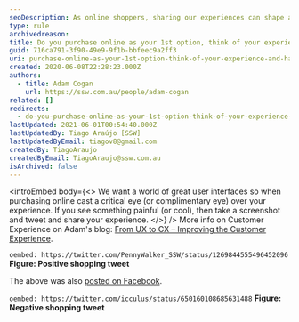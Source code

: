 ```yaml
---
seoDescription: As online shoppers, sharing our experiences can shape a world of great user interfaces and influence purchasing decisions.
type: rule
archivedreason:
title: Do you purchase online as your 1st option, think of your experience, and have a voice?
guid: 716ca791-3f90-49e9-9f1b-bbfeec9a2ff3
uri: purchase-online-as-your-1st-option-think-of-your-experience-and-have-a-voice
created: 2020-06-08T22:28:23.000Z
authors:
  - title: Adam Cogan
    url: https://ssw.com.au/people/adam-cogan
related: []
redirects:
  - do-you-purchase-online-as-your-1st-option-think-of-your-experience-and-have-a-voice
lastUpdated: 2021-06-01T00:54:40.000Z
lastUpdatedBy: Tiago Araújo [SSW]
lastUpdatedByEmail: tiagov8@gmail.com
createdBy: TiagoAraujo
createdByEmail: TiagoAraujo@ssw.com.au
isArchived: false
---
```


<introEmbed
  body={<>
We want a world of great user interfaces so when purchasing online cast a critical eye (or complimentary eye) over your experience. If you see something painful (or cool), then take a screenshot and tweet and share your experience.
  </>}
/>
More info on Customer Experience on Adam's blog: [From UX to CX – Improving the Customer Experience](https://adamcogan.com/2017/11/08/from-ux-to-cx-improving-the-customer-experience/).

`oembed: https://twitter.com/PennyWalker_SSW/status/1269844555496452096`
**Figure: Positive shopping tweet**

The above was also [posted on Facebook](https://www.facebook.com/520570705/posts/10157004426655706/).

`oembed: https://twitter.com/icculus/status/650160108685631488`
**Figure: Negative shopping tweet**
